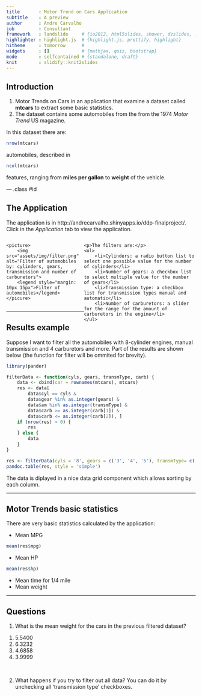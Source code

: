 ```yaml
---
title       : Motor Trend on Cars Application
subtitle    : A preview
author      : Andre Carvalho
job         : Consultant
framework   : landslide     # {io2012, html5slides, shower, dzslides, ...}
highlighter : highlight.js  # {highlight.js, prettify, highlight}
hitheme     : tomorrow      # 
widgets     : []            # {mathjax, quiz, bootstrap}
mode        : selfcontained # {standalone, draft}
knit        : slidify::knit2slides
---
```


## Introduction

1. Motor Trends on Cars in an application that examine a dataset called **mtcars** to extract some basic statistics.
2. The dataset contains some automobiles from the from the 1974 _Motor Trend_ US magazine.

In this dataset there are:

```r
nrow(mtcars)
```

automobiles, described in

```r
ncol(mtcars)
```

features, ranging from **miles per gallon** to **weight** of the vehicle.

--- .class #id 

## The Application

The application is in http://andrecarvalho.shinyapps.io/ddp-finalproject/. Click in the _Application_ tab to view the application.

<div style="width: 40%; display: inline-block">
    <picture>
        <img src="assets/img/filter.png" alt="Filter of automobiles by: cylinders, gears, transmission and number of carburetors">
        <legend style="margin: 10px 15px">Filter of automobiles</legend>
    </picure>
</div>

<div style="width: 59%; display: inline-block; float: right">
    <p>The filters are:</p>
    <ul>
        <li>Cylinders: a radio button list to select one possible value for the number of cylinders</li>
        <li>Number of gears: a checkbox list to select multiple value for the number of gears</li>
        <li>Transmission type: a checkbox list for transmission types manual and automatic</li>
        <li>Number of carburetors: a slider for the range for the amount of carburetors in the engine</li>
    </ul>
</div>

---

## Results example

Suppose I want to filter all the automobiles with 8-cylinder engines, manual transmission and 4 carburetors and more. Part of the results are shown below (the function for filter will be ommited for brevity).

```r
library(pander)

filterData <- function(cyls, gears, transmType, carb) {
    data <- cbind(car = rownames(mtcars), mtcars)
    res <- data[
        data$cyl == cyls &
        data$gear %in% as.integer(gears) &
        data$am %in% as.integer(transmType) &
        data$carb >= as.integer(carb[1]) &
        data$carb <= as.integer(carb[2]), ]
    if (nrow(res) > 0) {
        res
    } else {
        data
    }
}

res <- filterData(cyls = '8', gears = c('3', '4', '5'), transmType= c('0'), carb = c(4, 8))[, 2:6]
pandoc.table(res, style = 'simple')
```

The data is diplayed in a nice data grid component which allows sorting by each column.

---

## Motor Trends basic statistics

There are very basic statistics calculated by the application:

* Mean MPG
```r
mean(res$mpg)
```

* Mean HP
```r
mean(res$hp)
```

* Mean time for 1/4 mile
* Mean weight

---

## Questions

1) What is the mean weight for the cars in the previous filtered dataset?

1. 5.5400
2. 6.3232
3. 4.6858
4. 3.9999

<br>

2) What happens if you try to filter out all data? You can do it by unchecking all 'transmission type' checkboxes.

